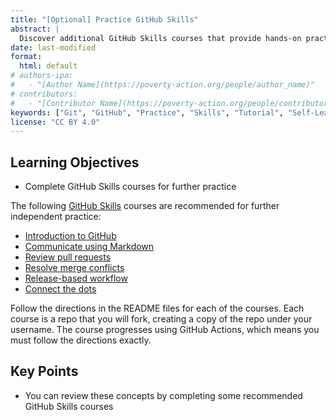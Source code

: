 ```yaml
---
title: "[Optional] Practice GitHub Skills"
abstract: |
  Discover additional GitHub Skills courses that provide hands-on practice with Git and GitHub concepts through interactive, automated tutorials and exercises.
date: last-modified
format:
  html: default
# authors-ipa:
#   - "[Author Name](https://poverty-action.org/people/author_name)"
# contributors:
#   - "[Contributor Name](https://poverty-action.org/people/contributor_name)"
keywords: ["Git", "GitHub", "Practice", "Skills", "Tutorial", "Self-Learning"]
license: "CC BY 4.0"
---
```


::: {.callout-note}

## Learning Objectives

- Complete GitHub Skills courses for further practice
:::

The following [GitHub Skills](https://skills.github.com) courses are recommended for further independent practice:

- [Introduction to GitHub](https://github.com/skills/introduction-to-github)
- [Communicate using Markdown](https://github.com/skills/communicate-using-markdown)
- [Review pull requests](https://github.com/skills/review-pull-requests)
- [Resolve merge conflicts](https://github.com/skills/resolve-merge-conflicts)
- [Release-based workflow](https://github.com/skills/release-based-workflow)
- [Connect the dots](https://github.com/skills/connect-the-dots)

Follow the directions in the README files for each of the courses. Each course is a repo that you will fork, creating a copy of the repo under your username. The course progresses using GitHub Actions, which means you must follow the directions exactly.

## Key Points

- You can review these concepts by completing some recommended GitHub Skills courses

